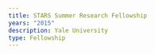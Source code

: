 ```yaml
---
title: STARS Summer Research Fellowship
years: "2015"
description: Yale University
type: Fellowship
---
```


![]()
